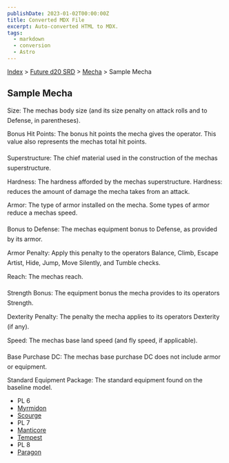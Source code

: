 ```yaml
---
publishDate: 2023-01-02T00:00:00Z
title: Converted MDX File
excerpt: Auto-converted HTML to MDX.
tags:
  - markdown
  - conversion
  - Astro
---
```






[Index](-index) > [Future d20 SRD](future-d20-srd-index) > [Mecha](future-d20-srd-mecha-index) > Sample Mecha




## Sample Mecha


Size: The mechas body size (and its size penalty on attack rolls and to Defense, in parentheses).


Bonus Hit Points: The bonus hit points the mecha gives the operator. This value also represents the mechas total hit points.


Superstructure: The chief material used in the construction of the mechas superstructure.


Hardness: The hardness afforded by the mechas superstructure. Hardness: reduces the amount of damage the mecha takes from an attack.


Armor: The type of armor installed on the mecha. Some types of armor reduce a mechas speed.


Bonus to Defense: The mechas equipment bonus to Defense, as provided by its armor.


Armor Penalty: Apply this penalty to the operators Balance, Climb, Escape Artist, Hide, Jump, Move Silently, and Tumble checks.


Reach: The mechas reach.


Strength Bonus: The equipment bonus the mecha provides to its operators Strength.


Dexterity Penalty: The penalty the mecha applies to its operators Dexterity (if any).


Speed: The mechas base land speed (and fly speed, if applicable).


Base Purchase DC: The mechas base purchase DC does not include armor or equipment.


Standard Equipment Package: The standard equipment found on the baseline model.


- PL 6
- [Myrmidon](future-d20-srd-mecha-sample-mecha-myrmidon)
- [Scourge](future-d20-srd-mecha-sample-mecha-scourge)
- PL 7
- [Manticore](future-d20-srd-mecha-sample-mecha-manticore)
- [Tempest](future-d20-srd-mecha-sample-mecha-tempest)
- PL 8
- [Paragon](future-d20-srd-mecha-sample-mecha-paragon)




